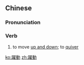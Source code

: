 {{also|跃动}}
==Chinese==
{{zh-forms|s=跃动}}

===Pronunciation===
{{zh-pron
|m=yuèdòng
|c=joek6 dung6
|cat=v
}}

===Verb===
{{zh-verb}}

# to move [[up and down]]; to [[quiver]]

[[ko:躍動]]
[[zh:躍動]]